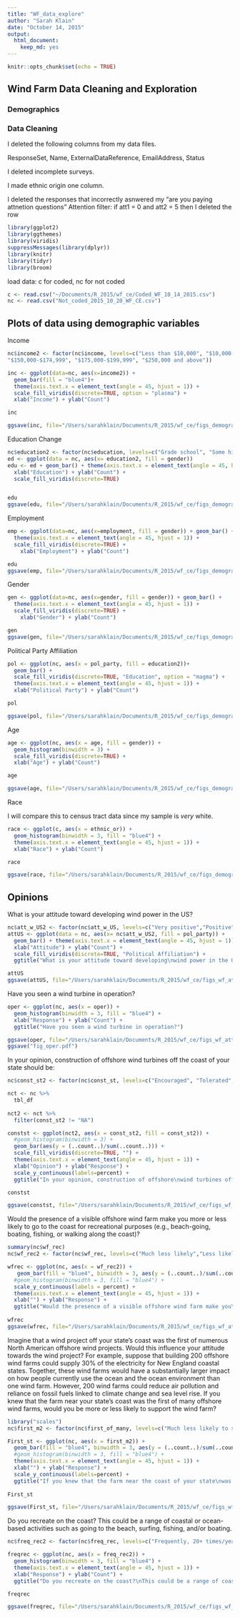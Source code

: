 ```yaml
---
title: "WF_data_explore"
author: "Sarah Klain"
date: "October 14, 2015"
output: 
  html_document: 
    keep_md: yes
---
```


```r
knitr::opts_chunk$set(echo = TRUE)
```

## Wind Farm Data Cleaning and Exploration
### Demographics

### Data Cleaning
I deleted the following columns from my data files.

ResponseSet, Name, ExternalDataReference, EmailAddress, Status

I deleted incomplete surveys.

I made ethnic origin one column. 

I deleted the responses that incorrectly asnwered my "are you paying attnetion questions" Attention filter: if att1 = 0 and att2 = 5 then I deleted the row

```r
library(ggplot2)
library(ggthemes)
library(viridis)
suppressMessages(library(dplyr))
library(knitr)
library(tidyr)
library(broom)
```

load data: c for coded, nc for not coded

```r
c <- read.csv("~/Documents/R_2015/wf_ce/Coded_WF_10_14_2015.csv")
nc <- read.csv("Not_coded_2015_10_20_WF_CE.csv")
```

## Plots of data using demographic variables

Income

```r

nc$income2 <- factor(nc$income, levels=c("Less than $10,000", "$10,000-$14,999","$15,000-$24,999", "$25,000-$34,999", "$35,000-$49,999", "$50,000-$74,999","$75,000-$99,999", "$100,000-$124,999","$125,000-$149,000",
"$150,000-$174,999", "$175,000-$199,999", "$250,000 and above"))

inc <- ggplot(data=nc, aes(x=income2)) + 
  geom_bar(fill = "blue4")+ 
  theme(axis.text.x = element_text(angle = 45, hjust = 1)) +
  scale_fill_viridis(discrete=TRUE, option = "plasma") +
  xlab("Income") + ylab("Count")

inc

ggsave(inc, file="/Users/sarahklain/Documents/R_2015/wf_ce/figs_demographic/income.pdf")
```

Education
Change 

```r
nc$education2 <- factor(nc$education, levels=c("Grade school", "Some high school","High school graduate", "Some college credit ", "Associate degree", "Bachelor's degree", "Graduate degree or Professional degree ", "Professional degree"))
ed <- ggplot(data = nc, aes(x= education2, fill = gender))
edu <- ed + geom_bar() + theme(axis.text.x = element_text(angle = 45, hjust = 1)) +
  xlab("Education") + ylab("Count") +
  scale_fill_viridis(discrete=TRUE)


edu
ggsave(edu, file="/Users/sarahklain/Documents/R_2015/wf_ce/figs_demographic/edu.pdf")
```

Employment

```r
emp <- ggplot(data=nc, aes(x=employment, fill = gender)) + geom_bar() + 
  theme(axis.text.x = element_text(angle = 45, hjust = 1)) +
  scale_fill_viridis(discrete=TRUE) +
    xlab("Employment") + ylab("Count")

edu
ggsave(emp, file="/Users/sarahklain/Documents/R_2015/wf_ce/figs_demographic/emp.pdf")
```

Gender
```r
gen <- ggplot(data=nc, aes(x=gender, fill = gender)) + geom_bar() + 
  theme(axis.text.x = element_text(angle = 45, hjust = 1)) +
  scale_fill_viridis(discrete=TRUE) +
    xlab("Gender") + ylab("Count")

gen
ggsave(gen, file="/Users/sarahklain/Documents/R_2015/wf_ce/figs_demographic/gen.pdf")
```

Political Party Affiliation

```r
pol <- ggplot(nc, aes(x = pol_party, fill = education2))+
  geom_bar() +
  scale_fill_viridis(discrete=TRUE, "Education", option = "magma") +
  theme(axis.text.x = element_text(angle = 45, hjust = 1)) +
  xlab("Political Party") + ylab("Count") 

pol

ggsave(pol, file="/Users/sarahklain/Documents/R_2015/wf_ce/figs_demographic/pol.pdf")
```

Age

```r
age <- ggplot(nc, aes(x = age, fill = gender)) +
  geom_histogram(binwidth = 3) +
  scale_fill_viridis(discrete=TRUE) +
  xlab("Age") + ylab("Count")

age

ggsave(age, file="/Users/sarahklain/Documents/R_2015/wf_ce/figs_demographic/age.pdf")
```

Race

I will compare this to census tract data since my sample is *very* white. 

```r
race <- ggplot(c, aes(x = ethnic_or)) +
  geom_histogram(binwidth = 3, fill = "blue4") +
  theme(axis.text.x = element_text(angle = 45, hjust = 1)) +
  xlab("Race") + ylab("Count")

race

ggsave(race, file="/Users/sarahklain/Documents/R_2015/wf_ce/figs_demographic/race.pdf")
```

## Opinions

What is your attitude toward developing wind power in the US?
```r
nc$att_w_US2 <- factor(nc$att_w_US, levels=c("Very positive","Positive", "Neutral", "Negative", "Very Negative"))
attUS <- ggplot(data = nc, aes(x= nc$att_w_US2, fill = pol_party)) +
  geom_bar() + theme(axis.text.x = element_text(angle = 45, hjust = 1)) +
  xlab("Attitude") + ylab("Count") +
  scale_fill_viridis(discrete=TRUE, "Political Affiliation") +
  ggtitle("What is your attitude toward developing\nwind power in the US?")

attUS
ggsave(attUS, file="/Users/sarahklain/Documents/R_2015/wf_ce/figs_wf_att/attUS.pdf")
```

Have you seen a wind turbine in operation?
```r
oper <- ggplot(nc, aes(x = oper)) +
  geom_histogram(binwidth = 3, fill = "blue4") +
  xlab("Response") + ylab("Count") +
  ggtitle("Have you seen a wind turbine in operation?")

ggsave(oper, file="/Users/sarahklain/Documents/R_2015/wf_ce/figs_wf_att/oper.pdf")
ggsave("fig_oper.pdf")
```

In your opinion, construction of offshore wind turbines off the coast of your state should be:
 
```r
nc$const_st2 <- factor(nc$const_st, levels=c("Encouraged", "Tolerated", "Discouraged", "Prohibited", "Not sure"))

nct <- nc %>% 
  tbl_df
  
nct2 <- nct %>% 
  filter(const_st2 != "NA")

constst <- ggplot(nct2, aes(x = const_st2, fill = const_st2)) +
  #geom_histogram(binwidth = 3) +
  geom_bar(aes(y = (..count..)/sum(..count..))) + 
  scale_fill_viridis(discrete=TRUE, "") +
  theme(axis.text.x = element_text(angle = 45, hjust = 1)) +
  xlab("Opinion") + ylab("Response") +
  scale_y_continuous(labels=percent) +
  ggtitle("In your opinion, construction of offshore\nwind turbines off the coast of your state should be:")

constst

ggsave(constst, file="/Users/sarahklain/Documents/R_2015/wf_ce/figs_wf_att/constst.pdf")

```

Would the presence of a visible offshore wind farm make you more or less likely to go to the coast for recreational purposes (e.g., beach-going, boating, fishing, or walking along the coast)?

```r
summary(nc$wf_rec)
nc$wf_rec2 <- factor(nc$wf_rec, levels=c("Much less likely","Less likely    ", "No difference", "More likely", "Much more likely"))

wfrec <- ggplot(nc, aes(x = wf_rec2)) +
   geom_bar(fill = "blue4", binwidth = 3, aes(y = (..count..)/sum(..count..))) + 
  #geom_histogram(binwidth = 3, fill = "blue4") +
  scale_y_continuous(labels = percent) +
  theme(axis.text.x = element_text(angle = 45, hjust = 1)) +
  xlab("") + ylab("Response") +
  ggtitle("Would the presence of a visible offshore wind farm make you\nmore or less likely to go to the coast for recreational purposes, \ne.g., beach-going, boating, fishing, or walking along the coast?")
  
wfrec
ggsave(wfrec, file="/Users/sarahklain/Documents/R_2015/wf_ce/figs_wf_att/wfrec.pdf")
```

Imagine that a wind project off your state’s coast was the first of numerous North American offshore wind projects. Would this influence your attitude towards the wind project? For example, suppose that building 200 offshore wind farms could supply 30% of the electricity for New England coastal states. Together, these wind farms would have a substantially larger impact on how people currently use the ocean and the ocean environment than one wind farm. However, 200 wind farms could reduce air pollution and reliance on fossil fuels linked to climate change and sea level rise. If you knew that the farm near your state’s coast was the first of many offshore wind farms, would you be more or less likely to support the wind farm?

```r
library("scales")
nc$first_m2 <- factor(nc$first_of_many, levels=c("Much less likely to support", "Less likely to support", "No effect on my attitude", "More likely to support", "Much more likely to support"))

First_st <- ggplot(nc, aes(x = first_m2)) +
  geom_bar(fill = "blue4", binwidth = 3, aes(y = (..count..)/sum(..count..) )) + 
  #geom_histogram(binwidth = 3, fill = "blue4") +
  theme(axis.text.x = element_text(angle = 45, hjust = 1)) +
  xlab("") + ylab("Response") +
  scale_y_continuous(labels=percent) +
  ggtitle("If you knew that the farm near the coast of your state\nwas the first of many offshore wind farms, would you\nbe more or less likely to support the wind farm?")
  
First_st

ggsave(First_st, file="/Users/sarahklain/Documents/R_2015/wf_ce/figs_wf_att/First_st.pdf")

```

Do you recreate on the coast? This could be a range of coastal or ocean-based activities such as going to the beach, surfing, fishing, and/or boating. 

```r
nc$freq_rec2 <- factor(nc$freq_rec, levels=c("Frequently, 20+ times/year", "Sometimes, 10-20 times/year", "Every now and then, 5-10 times/year", "Rarely, 1-5 times/year", "Never"))

freqrec <- ggplot(nc, aes(x = freq_rec2)) +
  geom_histogram(binwidth = 3, fill = "blue4") +
  theme(axis.text.x = element_text(angle = 45, hjust = 1)) +
  xlab("Response") + ylab("Count") +
  ggtitle("Do you recreate on the coast?\nThis could be a range of coastal or ocean-based activities \nsuch as going to the beach, surfing, fishing, and/or boating.")

freqrec

ggsave(freqrec, file="/Users/sarahklain/Documents/R_2015/wf_ce/figs_wf_att/freqrec.pdf")
```

